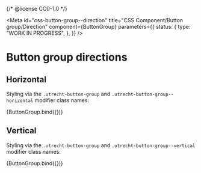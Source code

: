 {/* @license CC0-1.0 */}


<Meta
  id="css-button-group--direction"
  title="CSS Component/Button group/Direction"
  component={ButtonGroup}
  parameters={{
    status: {
      type: "WORK IN PROGRESS",
    },
  }}
/>

# Button group directions

## Horizontal

Styling via the `.utrecht-button-group` and `.utrecht-button-group--horizontal` modifier class names:

<Canvas>
  <Story
    name="Horizontal"
    args={{
      ...exampleArgs,
      direction: "horizontal",
    }}
  >
    {ButtonGroup.bind({})}
  </Story>
</Canvas>

## Vertical

Styling via the `.utrecht-button-group` and `.utrecht-button-group--vertical` modifier class names:

<Canvas>
  <Story
    name="Vertical"
    args={{
      ...exampleArgs,
      direction: "vertical",
    }}
  >
    {ButtonGroup.bind({})}
  </Story>
</Canvas>
